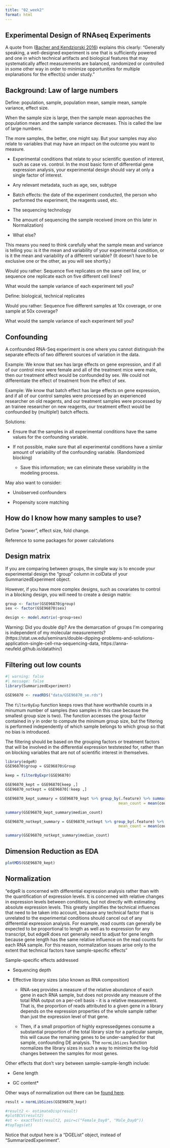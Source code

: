 ```yaml
---
title: "02_week2"
format: html
---
```


## Experimental Design of RNAseq Experiments

A quote from ([Bacher and Kendziorski 2016](https://web.stanford.edu/class/bios221/book/16-chap.html#ref-Bacher:GB:2016)) explains this clearly: "Generally speaking, a well-designed experiment is one that is sufficiently powered and one in which technical artifacts and biological features that may systematically affect measurements are balanced, randomized or controlled in some other way in order to minimize opportunities for multiple explanations for the effect(s) under study."

## Background: Law of large numbers

Define: population, sample, population mean, sample mean, sample variance, effect size.

When the sample size is large, then the sample mean approaches the population mean and the sample variance decreases. This is called the law of large numbers.

The more samples, the better, one might say. But your samples may also relate to variables that may have an impact on the outcome you want to measure.

-   Experimental conditions that relate to your scientific question of interest, such as case vs. control. In the most basic form of differential gene expression analysis, your experimental design should vary at only a single factor of interest.

-   Any relevant metadata, such as age, sex, subtype

-   Batch effects: the date of the experiment conducted, the person who performed the experiment, the reagents used, etc.

-   The sequencing technology

-   The amount of sequencing the sample received (more on this later in Normalization)

-   What else?

This means you need to think carefully what the sample mean and variance is telling you: is it the mean and variability of your experimental condition, or is it the mean and variability of a different variable? (It doesn't have to be exclusive one or the other, as you will see shortly.)

Would you rather: Sequence five replicates on the same cell line, or sequence one replicate each on five different cell lines?

What would the sample variance of each experiment tell you?

Define: biological, technical replicates

Would you rather: Sequence five different samples at 10x coverage, or one sample at 50x coverage?

What would the sample variance of each experiment tell you?

## Confounding

A confounded RNA-Seq experiment is one where you cannot distinguish the separate effects of two different sources of variation in the data.

Example: We know that sex has large effects on gene expression, and if all of our control mice were female and all of the treatment mice were male, then our treatment effect would be confounded by sex. We could not differentiate the effect of treatment from the effect of sex.

Example: We know that batch effect has large effects on gene expression, and if all of our control samples were processed by an experienced researcher on old reagents, and our treatment samples were processed by an trainee researcher on new reagents, our treatment effect would be confounded by (multiple!) batch effects.

Solutions:

-   Ensure that the samples in all experimental conditions have the same values for the confounding variable.

-   If not possible, make sure that all experimental conditions have a similar amount of variability of the confounding variable. (Randomized blocking)

    -   Save this information; we can eliminate these variability in the modeling process.

May also want to consider:

-   Unobserved confounders

-   Propensity score matching

## How do I know how many samples to use?

Define "power", effect size, fold change.

Reference to some packages for power calculations

## Design matrix

If you are comparing between groups, the simple way is to encode your experimental design the "group" column in colData of your SummarizedExperiment object.

However, if you have more complex designs, such as covariates to control in a blocking design, you will need to create a design matrix:

```r
group <- factor(GSE96870$group)
sex <- factor(GSE96870$sex)

design <- model.matrix(~group+sex)
```

Warning: Did you double dip? Are the demarcation of groups I\'m comparing is independent of my molecular measurements? (https://stat.uw.edu/seminars/double-dipping-problems-and-solutions-application-single-cell-rna-sequencing-data, https://anna-neufeld.github.io/datathin/)

## Filtering out low counts

```r
#| warning: false
#| message: false
library(SummarizedExperiment)

GSE96870 <- readRDS("data/GSE96870_se.rds")
```

The `filterByExp` function keeps rows that have worthwhile counts in a minumum number
of samples (two samples in this case because the smallest group size is two). The function
accesses the group factor contained in y in order to compute the minimum group size, but
the filtering is performed independently of which sample belongs to which group so that no
bias is introduced.

The filtering should be based on the grouping factors or treatment factors that will be involved
in the differential expression teststested for, rather than on blocking variables that are not
of scientific interest in themselves.

```r
library(edgeR)
GSE96870$group = GSE96870$Group

keep = filterByExpr(GSE96870)

GSE96870_kept = GSE96870[keep ,]
GSE96870_notkept = GSE96870[!keep ,]

GSE96870_kept_summary = GSE96870_kept %>% group_by(.feature) %>% summarise(median_count = median(counts),
                                                  mean_count = mean(counts))

summary(GSE96870_kept_summary$median_count)

GSE96870_notkept_summary = GSE96870_notkept %>% group_by(.feature) %>% summarise(median_count = median(counts),
                                                  mean_count = mean(counts))

summary(GSE96870_notkept_summary$median_count)

```

## Dimension Reduction as EDA

```r
plotMDS(GSE96870_kept)
```

## 

## Normalization 

"edgeR is concerned with differential expression analysis rather than with the quantification of
expression levels. It is concerned with relative changes in expression levels between conditions,
but not directly with estimating absolute expression levels. This greatly simplifies the technical
influences that need to be taken into account, because any technical factor that is unrelated
to the experimental conditions should cancel out of any differential expression analysis. For
example, read counts can generally be expected to be proportional to length as well as to
expression for any transcript, but edgeR does not generally need to adjust for gene length
because gene length has the same relative influence on the read counts for each RNA sample.
For this reason, normalization issues arise only to the extent that technical factors have
sample-specific effects"

Sample-specific effects addressed

-   Sequencing depth

-   Effective library sizes (also known as RNA composition)

    -    RNA-seq provides a measure of the relative abundance of each gene in each RNA sample, but does not provide any measure of the total RNA output on a per-cell basis - it is a relative measurement. That is, the proportion of reads attributed to a given gene in a library depends on the expression properties of the whole sample rather than just the expression level of that gene.

    -   Then, if a small proportion of highly expressedgenes consume a substantial proportion of the total library size for a particular sample, this will cause the remaining genes to be under-sampled for that sample, confounding DE analysis. The `normLibSizes` function normalizes the library sizes in such a way to minimize the log-fold changes between the samples for most genes.

Other effects that don't vary between sample-sample-length include:

-   Gene length

-   GC content\*

Other ways of normalization out there can be [found here](https://hbctraining.github.io/Intro-to-DGE/lessons/02_DGE_count_normalization.html).

```r
result = normLibSizes(GSE96870_kept)

#result2 <- estimateDisp(result)
#plotBCV(result2)
#et <- exactTest(result2, pair=c("Female_Day0", "Male_Day0"))
#topTags(et)
```

Notice that output here is a "DGEList" object, instead of "SummarizedExperiment".

## 
